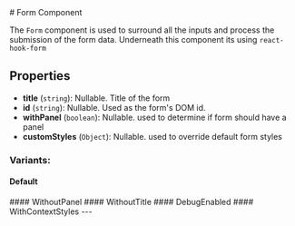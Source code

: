 
<Meta of={FieldStories} />
# Form Component

The `Form` component is used to surround all the inputs and process the submission of the form data. Underneath this component its using `react-hook-form` 

## Properties
- **title** (`string`): Nullable. Title of the form
- **id** (`string`): Nullable. Used as the form's DOM id.
- **withPanel** (`boolean`): Nullable. used to determine if form should have a panel
- **customStyles** (`Object`): Nullable. used to override default form styles

### Variants:
#### Default
<Canvas of={FieldStories.Default} />
#### WithoutPanel
<Canvas of={FieldStories.WithoutPanel} />
#### WithoutTitle
<Canvas of={FieldStories.WithoutTitle} />
#### DebugEnabled
<Canvas of={FieldStories.Debug} />
#### WithContextStyles
<Canvas of={FieldStories.WithStyles} />
---
